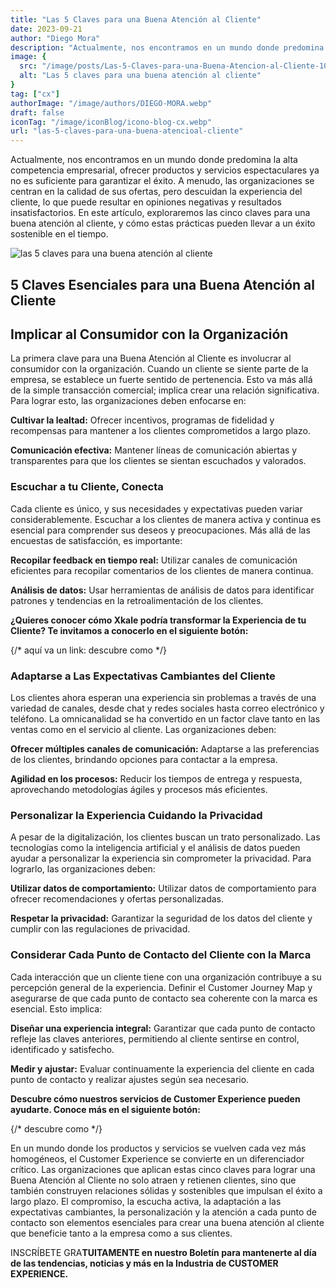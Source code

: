 ```yaml
---
title: "Las 5 Claves para una Buena Atención al Cliente"
date: 2023-09-21
author: "Diego Mora"
description: "Actualmente, nos encontramos en un mundo donde predomina la alta competencia empresarial, ofrecer productos y servicios espectaculares ya no es suficiente para garantizar el éxito. A menudo, las organizaciones se centran en la calidad de sus ofertas, pero descuidan la experiencia del cliente, lo que puede resultar en opiniones negativas y resultados insatisfactorios. En este artículo, exploraremos las cinco claves para una buena atención al cliente, y cómo estas prácticas pueden llevar a un éxito sostenible en el tiempo."
image: {
  src: "/image/posts/Las-5-Claves-para-una-Buena-Atencion-al-Cliente-1024x576.webp",
  alt: "Las 5 claves para una buena atención al cliente"
}
tag: ["cx"]
authorImage: "/image/authors/DIEGO-MORA.webp"
draft: false
iconTag: "/image/iconBlog/icono-blog-cx.webp"
url: "las-5-claves-para-una-buena-atencioal-cliente"
---
```



Actualmente, nos encontramos en un mundo donde predomina la alta competencia empresarial, ofrecer productos y servicios espectaculares ya no es suficiente para garantizar el éxito. A menudo, las organizaciones se centran en la calidad de sus ofertas, pero descuidan la experiencia del cliente, lo que puede resultar en opiniones negativas y resultados insatisfactorios. En este artículo, exploraremos las cinco claves para una buena atención al cliente, y cómo estas prácticas pueden llevar a un éxito sostenible en el tiempo.

![las 5 claves para una buena atención al cliente](/image/posts/Las-5-Claves-para-una-Buena-Atencion-al-Cliente-1024x576.webp)

## 5 Claves Esenciales para una Buena Atención al Cliente

## Implicar al Consumidor con la Organización

La primera clave para una Buena Atención al Cliente es involucrar al consumidor con la organización. Cuando un cliente se siente parte de la empresa, se establece un fuerte sentido de pertenencia. Esto va más allá de la simple transacción comercial; implica crear una relación significativa. Para lograr esto, las organizaciones deben enfocarse en:

**Cultivar la lealtad:** Ofrecer incentivos, programas de fidelidad y recompensas para mantener a los clientes comprometidos a largo plazo.

**Comunicación efectiva:** Mantener líneas de comunicación abiertas y transparentes para que los clientes se sientan escuchados y valorados.

### Escuchar a tu Cliente, Conecta

Cada cliente es único, y sus necesidades y expectativas pueden variar considerablemente. Escuchar a los clientes de manera activa y continua es esencial para comprender sus deseos y preocupaciones. Más allá de las encuestas de satisfacción, es importante:

**Recopilar feedback en tiempo real:** Utilizar canales de comunicación eficientes para recopilar comentarios de los clientes de manera continua.

**Análisis de datos:** Usar herramientas de análisis de datos para identificar patrones y tendencias en la retroalimentación de los clientes.

**¿Quieres conocer cómo Xkale podría transformar la Experiencia de tu Cliente? Te invitamos a conocerlo en el siguiente botón:**

{/* aquí va un link: descubre como */}

### Adaptarse a Las Expectativas Cambiantes del Cliente

Los clientes ahora esperan una experiencia sin problemas a través de una variedad de canales, desde chat y redes sociales hasta correo electrónico y teléfono. La omnicanalidad se ha convertido en un factor clave tanto en las ventas como en el servicio al cliente. Las organizaciones deben:

**Ofrecer múltiples canales de comunicación:** Adaptarse a las preferencias de los clientes, brindando opciones para contactar a la empresa.

**Agilidad en los procesos:** Reducir los tiempos de entrega y respuesta, aprovechando metodologías ágiles y procesos más eficientes.

### Personalizar la Experiencia Cuidando la Privacidad
A pesar de la digitalización, los clientes buscan un trato personalizado. Las tecnologías como la inteligencia artificial y el análisis de datos pueden ayudar a personalizar la experiencia sin comprometer la privacidad. Para lograrlo, las organizaciones deben:

**Utilizar datos de comportamiento:** Utilizar datos de comportamiento para ofrecer recomendaciones y ofertas personalizadas.

**Respetar la privacidad:** Garantizar la seguridad de los datos del cliente y cumplir con las regulaciones de privacidad.

### Considerar Cada Punto de Contacto del Cliente con la Marca
Cada interacción que un cliente tiene con una organización contribuye a su percepción general de la experiencia. Definir el Customer Journey Map y asegurarse de que cada punto de contacto sea coherente con la marca es esencial. Esto implica:

**Diseñar una experiencia integral:** Garantizar que cada punto de contacto refleje las claves anteriores, permitiendo al cliente sentirse en control, identificado y satisfecho.

**Medir y ajustar:** Evaluar continuamente la experiencia del cliente en cada punto de contacto y realizar ajustes según sea necesario.

**Descubre cómo nuestros servicios de Customer Experience pueden ayudarte. Conoce más en el siguiente botón:**

{/* descubre como */}

En un mundo donde los productos y servicios se vuelven cada vez más homogéneos, el Customer Experience se convierte en un diferenciador crítico. Las organizaciones que aplican estas cinco claves para lograr una Buena Atención al Cliente no solo atraen y retienen clientes, sino que también construyen relaciones sólidas y sostenibles que impulsan el éxito a largo plazo. El compromiso, la escucha activa, la adaptación a las expectativas cambiantes, la personalización y la atención a cada punto de contacto son elementos esenciales para crear una buena atención al cliente que beneficie tanto a la empresa como a sus clientes.

INSCRÍBETE GRA**TUITAMENTE en nuestro Boletín para mantenerte al día de las tendencias, noticias y más en la Industria de CUSTOMER EXPERIENCE.**